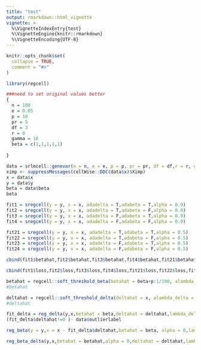 ```yaml
---
title: "test"
output: rmarkdown::html_vignette
vignette: >
  %\VignetteIndexEntry{test}
  %\VignetteEngine{knitr::rmarkdown}
  %\VignetteEncoding{UTF-8}
---
```


```r
knitr::opts_chunk$set(
  collapse = TRUE,
  comment = "#>"
)
```

```r
library(regcell)
```




```r
###need to set original values better
{
  n = 100
  e = 0.05
  p = 10
  pr = 5
  df = 3
  r = 0
  gamma = 10
  beta = c(1,1,1,1,1)
  
}
```

```r

data = srlmcell::genevar(n = n, e = e, p = p, pr = pr, df = df,r = r, gamma = gamma, beta = beta,outtype = "cellwise")
ximp <- suppressMessages(cellWise::DDC(data$x)$Ximp)
x = data$x
y = data$y
beta = data$beta
beta
```

```r
fit1 = sregcell(y = y, x = x, adadelta = T,adabeta = T,alpha = 0.9)
fit2 = sregcell(y = y, x = x, adadelta = T,adabeta = F,alpha = 0.9)
fit3 = sregcell(y = y, x = x, adadelta = F,adabeta = T,alpha = 0.9)
fit4 = sregcell(y = y, x = x, adadelta = F,adabeta = F,alpha = 0.9)
```
```r
fit21 = sregcell(y = y, x = x, adadelta = T,adabeta = T,alpha = 0.5)
fit22 = sregcell(y = y, x = x, adadelta = T,adabeta = F,alpha = 0.5)
fit23 = sregcell(y = y, x = x, adadelta = F,adabeta = T,alpha = 0.5)
fit24 = sregcell(y = y, x = x, adadelta = F,adabeta = F,alpha = 0.5)
```

```r
cbind(fit1$betahat,fit2$betahat,fit3$betahat,fit4$betahat,fit21$betahat,fit22$betahat,fit23$betahat,fit24$betahat)

cbind(fit1$loss,fit2$loss,fit3$loss,fit4$loss,fit21$loss,fit22$loss,fit23$loss,fit24$loss)
```


```r
betahat = regcell::soft_threshold_beta(betahat = beta+p:1/100, alambda_beta = rep(0.05,p))
#betahat

deltahat = regcell::soft_threshold_delta(deltahat = x, alambda_delta = matrix(1,n,p))
#deltahat
```


```r
fit_delta = reg_delta(y,x,betahat = beta,deltahat = deltahat,lambda_delta = 3)
(fit_delta$deltahat!=0 )- data$outlierlabel

```

```r
reg_beta(y = y,x = x - fit_delta$deltahat,betahat = beta, alpha = 0,lambda_beta = 10)
```


```r
reg_beta_delta(y,x,betahat = betahat,alpha = 0,deltahat = deltahat,lambda_beta = 10*log(n),lambda_delta = 3)
```






